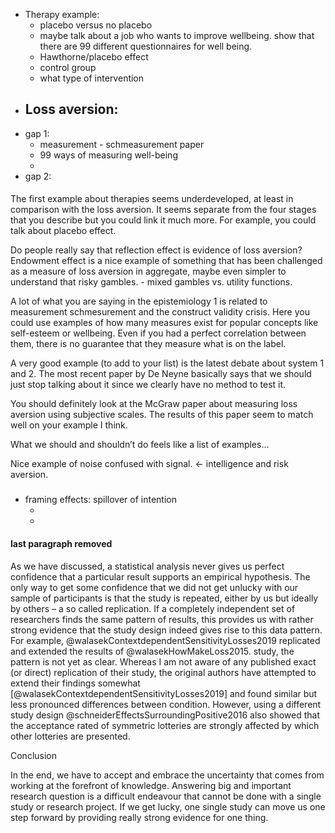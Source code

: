 - Therapy example: 
  - placebo versus no placebo
  - maybe talk about a job who wants to improve wellbeing. show that there are 99 different questionnaires for well being.
  - Hawthorne/placebo effect
  - control group
  - what type of intervention
  
- Loss aversion:
  - 
  
- gap 1:
  - measurement - schmeasurement paper
  - 99 ways of measuring well-being
  - 
  

- gap 2:

####

The first example about therapies seems underdeveloped, at least in comparison with the loss aversion. It seems separate from the four stages that you describe but you could link it much more. For example, you could talk about placebo effect.

Do people really say that reflection effect is evidence of loss aversion? Endowment effect is a nice example of something that has been challenged as a measure of loss aversion in aggregate, maybe even simpler to understand that risky gambles.
- mixed gambles vs. utility functions.

A lot of what you are saying in the epistemiology 1 is related to measurement schmesurement and the construct validity crisis. Here you could use examples of how many measures exist for popular concepts like self-esteem or wellbeing. Even if you had a perfect correlation between them, there is no guarantee that they measure what is on the label.

A very good example (to add to your list) is the latest debate about system 1 and 2. The most recent paper by De Neyne basically says that we should just stop talking about it since we clearly have no method to test it.

You should definitely look at the McGraw paper about measuring loss aversion using subjective scales.  The results of this paper seem to match well on your example I think.

What we should and shouldn't do feels like a list of examples...

Nice example of noise confused with signal. <- intelligence and risk aversion.

###

- framing effects: spillover of intention
  + 
  + 
  
#### last paragraph removed

As we have discussed, a statistical analysis never gives us perfect confidence that a particular result supports an empirical hypothesis. The only way to get some confidence that we did not get unlucky with our sample of participants is that the study is repeated, either by us but ideally by others – a so called replication. If a completely independent set of researchers finds the same pattern of results, this provides us with rather strong evidence that the study design indeed gives rise to this data pattern. For example, @walasekContextdependentSensitivityLosses2019 replicated and extended the results of @walasekHowMakeLoss2015. study, the pattern is not yet as clear. Whereas I am not aware of any published exact (or direct) replication of their study, the original authors have attempted to extend their findings somewhat [@walasekContextdependentSensitivityLosses2019] and found similar but less pronounced differences between condition. However, using a different study design @schneiderEffectsSurroundingPositive2016 also showed that the acceptance rated of symmetric lotteries are strongly affected by which other lotteries are presented.

Conclusion

In the end, we have to accept and embrace the uncertainty that comes from working at the forefront of knowledge. Answering big and important research question is a difficult endeavour that cannot be done with a single study or research project. If we get lucky, one single study can move us one step forward by providing really strong evidence for one thing.





